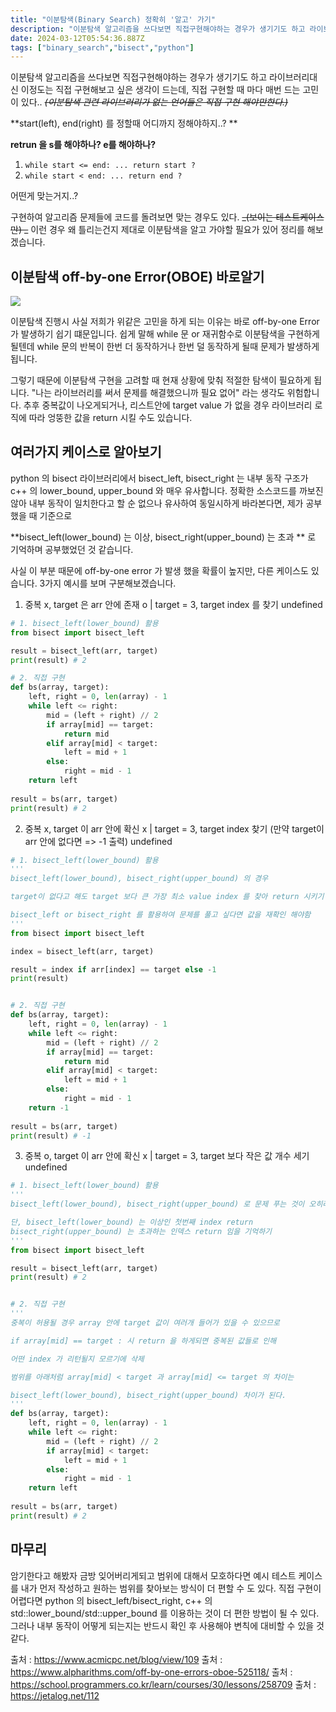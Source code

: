 ```yaml
---
title: "이분탐색(Binary Search) 정확히 '알고' 가기"
description: "이분탐색 알고리즘을 쓰다보면 직접구현해야하는 경우가 생기기도 하고 라이브러리대신 이정도는 직접 구현해보고 싶은 생각이 드는데, 직접 구현할 때 마다 매번 드는 고민이 있다.. (이분탐색 관련 라이브러리가 없는 언어들은 직접 구현 해야만한다.)  start(left)"
date: 2024-03-12T05:54:36.887Z
tags: ["binary_search","bisect","python"]
---
```

이분탐색 알고리즘을 쓰다보면 직접구현해야하는 경우가 생기기도 하고 라이브러리대신 이정도는 직접 구현해보고 싶은 생각이 드는데, 직접 구현할 때 마다 매번 드는 고민이 있다.. _~~(이분탐색 관련 라이브러리가 없는 언어들은 직접 구현 해야만한다.)~~_

**start(left), end(right) 를 정할때 어디까지 정해야하지..? **

**retrun 을 s를 해야하나? e를 해야하나?**

1. `while start <= end: ... return start ?`
2. `while start < end: ... return end ?`

어떤게 맞는거지..? 

구현하여 알고리즘 문제들에 코드를 돌려보면 맞는 경우도 있다. ~~_(보이는 테스트케이스만)
_~~
이런 경우 왜 틀리는건지 제대로 이분탐색을 알고 가야할 필요가 있어 정리를 해보겠습니다.


## 이분탐색 off-by-one Error(OBOE) 바로알기

![](/images/19645569-ad4e-4352-a07d-6c9e1bee6b15-image.png)


이분탐색 진행시 사실 저희가 위같은 고민을 하게 되는 이유는 바로 off-by-one Error 가 발생하기 쉽기 떄문입니다. 쉽게 말해 while 문 or 재귀함수로 이분탐색을 구현하게 될텐데 while 문의 반복이 한번 더 동작하거나 한번 덜 동작하게 될때 문제가 발생하게 됩니다. 

그렇기 때문에 이분탐색 구현을 고려할 때 현재 상황에 맞춰 적절한 탐색이 필요하게 됩니다. "나는 라이브러리를 써서 문제를 해결했으니까 필요 없어" 라는 생각도 위험합니다. 추후 중복값이 나오게되거나, 리스트안에 target value 가 없을 경우 라이브러리 로직에 따라 엉뚱한 값을 return 시킬 수도 있습니다.

## 여러가지 케이스로 알아보기
python 의 bisect 라이브러리에서 bisect_left, bisect_right 는 내부 동작 구조가 c++ 의 lower_bound, upper_bound 와 매우 유사합니다. 정확한 소스코드를 까보진 않아 내부 동작이 일치한다고 할 순 없으나 유사하여 동일시하게 바라본다면, 제가 공부했을 때 기준으로

**bisect_left(lower_bound) 는 이상, bisect_right(upper_bound) 는 초과 ** 로 기억하며 공부했었던 것 같습니다.

사실 이 부분 때문에 off-by-one error 가 발생 했을 확률이 높지만, 다른 케이스도 있습니다. 3가지 예시를 보며 구분해보겠습니다.

1. 중복 x, target 은 arr 안에 존재 o |  target = 3, target index 를 찾기
undefined


```python title="bisect_problem.py"
# 1. bisect_left(lower_bound) 활용
from bisect import bisect_left

result = bisect_left(arr, target)
print(result) # 2

# 2. 직접 구현
def bs(array, target):
	left, right = 0, len(array) - 1
    while left <= right:
    	mid = (left + right) // 2
        if array[mid] == target:
        	return mid
        elif array[mid] < target:
        	left = mid + 1
        else:
        	right = mid - 1
	return left
    
result = bs(arr, target)
print(result) # 2

```

2. 중복 x, target 이 arr 안에 확신 x | target = 3, target index 찾기
(만약 target이 arr 안에 없다면 => -1 출력)
undefined

```python
# 1. bisect_left(lower_bound) 활용
'''
bisect_left(lower_bound), bisect_right(upper_bound) 의 경우 

target이 없다고 해도 target 보다 큰 가장 최소 value index 를 찾아 return 시키기 때문에

bisect_left or bisect_right 를 활용하여 문제를 풀고 싶다면 값을 재확인 해야함
'''
from bisect import bisect_left

index = bisect_left(arr, target)

result = index if arr[index] == target else -1
print(result)


# 2. 직접 구현
def bs(array, target):
	left, right = 0, len(array) - 1
    while left <= right:
    	mid = (left + right) // 2
        if array[mid] == target:
        	return mid
        elif array[mid] < target:
        	left = mid + 1
        else:
        	right = mid - 1
	return -1
    
result = bs(arr, target)
print(result) # -1

```


3. 중복 o, target 이 arr 안에 확신 x | target = 3, target 보다 작은 값 개수 세기
undefined

```python
# 1. bisect_left(lower_bound) 활용
'''
bisect_left(lower_bound), bisect_right(upper_bound) 로 문제 푸는 것이 오히려 효과적인 case

단, bisect_left(lower_bound) 는 이상인 첫번째 index return
bisect_right(upper_bound) 는 초과하는 인덱스 return 임을 기억하기
'''
from bisect import bisect_left

result = bisect_left(arr, target)
print(result) # 2


# 2. 직접 구현
'''
중복이 허용될 경우 array 안에 target 값이 여러개 들어가 있을 수 있으므로 

if array[mid] == target : 시 return 을 하게되면 중복된 값들로 인해

어떤 index 가 리턴될지 모르기에 삭제

범위를 아래처럼 array[mid] < target 과 array[mid] <= target 의 차이는 

bisect_left(lower_bound), bisect_right(upper_bound) 차이가 된다.
'''
def bs(array, target):
	left, right = 0, len(array) - 1
    while left <= right:
    	mid = (left + right) // 2
        if array[mid] < target:
        	left = mid + 1
        else:
        	right = mid - 1
	return left
    
result = bs(arr, target)
print(result) # 2

```

## 마무리
암기한다고 해봤자 금방 잊어버리게되고 범위에 대해서 모호하다면 예시 테스트 케이스를 내가 먼저 작성하고 원하는 범위를 찾아보는 방식이 더 편할 수 도 있다. 직접 구현이 어렵다면 python 의 bisect_left/bisect_right, c++ 의 std::lower_bound/std::upper_bound 를 이용하는 것이 더 편한 방법이 될 수 있다. 그러나 내부 동작이 어떻게 되는지는 반드시 확인 후 사용해야 변칙에 대비할 수 있을 것 같다.


출처 : https://www.acmicpc.net/blog/view/109
출처 : https://www.alpharithms.com/off-by-one-errors-oboe-525118/
출처 : https://school.programmers.co.kr/learn/courses/30/lessons/258709
출처 : https://jetalog.net/112


